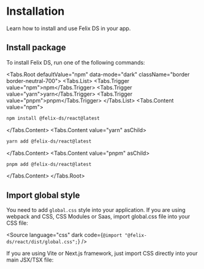 
<Meta title="Getting started/Installation" />

# Installation

Learn how to install and use Felix DS in your app.

## Install package

To install Felix DS, run one of the following commands:

<Tabs.Root defaultValue="npm" data-mode="dark" className="border border-neutral-700">
  <Tabs.List>
    <Tabs.Trigger value="npm">npm</Tabs.Trigger>
    <Tabs.Trigger value="yarn">yarn</Tabs.Trigger>
    <Tabs.Trigger value="pnpm">pnpm</Tabs.Trigger>
  </Tabs.List>
  <Tabs.Content value="npm">
```bash
npm install @felix-ds/react@latest
```
  </Tabs.Content>
  <Tabs.Content value="yarn" asChild>
```bash
yarn add @felix-ds/react@latest
```
  </Tabs.Content>
  <Tabs.Content value="pnpm" asChild>
```bash
pnpm add @felix-ds/react@latest
```
  </Tabs.Content>
</Tabs.Root>

## Import global style

You need to add `global.css` style into your application. If you are using
webpack and CSS, CSS Modules or Saas, import global.css file into your CSS
file:

<Source
  language="css"
  dark
  code={`
@import "@felix-ds/react/dist/global.css";
`}
/>

If you are using Vite or Next.js framework, just import CSS directly into
your main JSX/TSX file:

<Source language="tsx" dark code={`import "@felix-ds/react/dist/global.css"`} />

For other frameworks, see the documentation about how to import CSS.

<SubTitle>Use TailwindCSS</SubTitle>

It's no required to use TailwindCSS in your application, but if you want
to use it, you need to extend the default theme configuration of Felix DS into
your Tailwind configuration file.

To do this, change `tailwindcss.config.ts` with the follow content:

<Source
  language="ts"
  dark
  type="code"
  code={`import { tailwindConfig } from '@felix-ds/react'
\nexport default {
  content: ['./src/**/*.tsx'],
  theme: {
    extend: tailwindConfig.theme,
  },
}
`}
/>

To override all default configuration (recommended):

<Source
  language="ts"
  dark
  type="code"
  code={`import { tailwindConfig } from '@felix-ds/react'
\nexport default {
  content: ['./src/**/*.tsx'],
  theme: tailwindConfig.theme,
}
`}
/>
